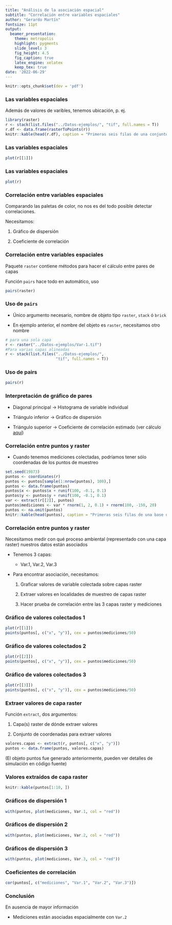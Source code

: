 ```yaml
---
title: "Análisis de la asociación espacial"
subtitle: "Correlación entre variables espaciales"
author: "Gerardo Martín"
fontsize: 11pt
output:
  beamer_presentation:
    theme: metropolis
    highlight: pygments
    slide_level: 3
    fig_height: 4.5
    fig_caption: true
    latex_engine: xelatex
    keep_tex: true
date: '2022-06-29'
---
```


```r
knitr::opts_chunk$set(dev = 'pdf')
```

### Las variables espaciales

Además de valores de varibles, tenemos ubicación, p. ej.

```r
library(raster)
r <- stack(list.files("../Datos-ejemplos/", "tif", full.names = T))
r.df <- data.frame(rasterToPoints(r))
knitr::kable(head(r.df), caption = "Primeras seis filas de una conjunto de variables raster tabuladas. Las coordenadas corresponden al centro de cada píxel.")
```


### Las variables espaciales

```r
plot(r[[1]])
```

### Las variables espaciales

```r
plot(r)
```

### Correlación entre variables espaciales

Comparando las paletas de color, no nos es del todo posible detectar correlaciones.

Necesitamos:

1. Gráfico de dispersión

2. Coeficiente de correlación

### Correlación entre variables espaciales

Paquete `raster` contiene métodos para hacer el cálculo entre pares de capas

Función `pairs` hace todo en automático, uso

```r
pairs(raster)
```

### Uso de `pairs`

- Único argumento necesario, nombre de objeto tipo `raster`,  `stack` ó `brick`

- En ejemplo anterior, el nombre del objeto es `raster`, necesitamos otro nombre

```r
# para una sola capa
r <- raster("../Datos-ejemplos/Var-1.tif") 
#Para varias capas alineadas
r <- stack(list.files("../Datos-ejemplos/", 
                      "tif", full.names = T))
```

### Uso de pairs

```r
pairs(r)
```

### Interpretación de gráfico de pares

- Diagonal principal $\rightarrow$ Histograma de variable individual

- Triángulo inferior $\rightarrow$ Gráfico de dispersión

- Triángulo superior $\rightarrow$ Coeficiente de correlación estimado (ver cálculo [aquí](Correlacion.pdf))

### Correlación entre puntos y raster

- Cuando tenemos mediciones colectadas, podríamos tener sólo coordenadas de los puntos de muestreo

```r
set.seed(19873)
puntos <- coordinates(r)
puntos <- puntos[sample(1:nrow(puntos), 100),]
puntos <- data.frame(puntos)
puntos$x <- puntos$x + runif(100, -0.1, 0.1)
puntos$y <- puntos$y + runif(100, -0.1, 0.1)
var <- extract(r[[2]], puntos)
puntos$mediciones <- var * rnorm(1, 2, 0.1) + rnorm(100, -150, 20)
puntos <- na.omit(puntos)
knitr::kable(head(puntos), caption = "Primeras seis filas de una base de datos de mediciones colectadas en campo.")
```

### Correlación entre puntos y raster

Necesitamos medir con qué proceso ambiental (representado con una capa raster) nuestros datos están asociados

- Tenemos 3 capas:

    - Var.1, Var.2, Var.3
    
- Para encontrar asociación, necesitamos:

    1. Graficar valores de variable colectada sobre capas raster

    2. Extraer valores en localidades de muestreo de capas raster
    
    3. Hacer prueba de correlación entre las 3 capas raster y mediciones


### Gráfico de valores colectados 1

```r
plot(r[[1]])
points(puntos[, c("x", "y")], cex = puntos$mediciones/50)
```

### Gráfico de valores colectados 2

```r
plot(r[[2]])
points(puntos[, c("x", "y")], cex = puntos$mediciones/50)
```

### Gráfico de valores colectados 3

```r
plot(r[[3]])
points(puntos[, c("x", "y")], cex = puntos$mediciones/50)
```

### Extraer valores de capa raster

Función `extract`, dos argumentos:

1. Capa(s) raster de dónde extraer valores

2. Conjunto de coordenadas para extraer valores

```r
valores.capas <- extract(r, puntos[, c("x", "y")])
puntos <- data.frame(puntos, valores.capas)
```

(El objeto puntos fue generado anteriormente, pueden ver detalles de simulación en código fuente)

### Valores extraídos de capa raster

```r
knitr::kable(puntos[1:10, ])
```

### Gráficos de dispersión 1

```r
with(puntos, plot(mediciones, Var.1, col = "red"))
```

### Gráficos de dispersión 2

```r
with(puntos, plot(mediciones, Var.2, col = "red"))
```

### Gráficos de dispersión 3

```r
with(puntos, plot(mediciones, Var.3, col = "red"))
```

### Coeficientes de correlación

```r
cor(puntos[, c("mediciones", "Var.1", "Var.2", "Var.3")])
```

### Conclusión

En ausencia de mayor información

- Mediciones están asociadas espacialmente con `Var.2`

